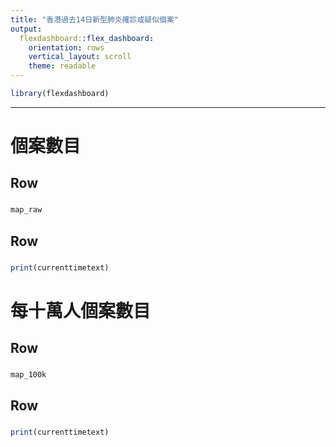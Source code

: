 ```yaml
---
title: "香港過去14日新型肺炎確診或疑似個案"
output:
  flexdashboard::flex_dashboard:
    orientation: rows
    vertical_layout: scroll
    theme: readable
---
```


```r
library(flexdashboard)
```

-----------------------------------------------------------------------




個案數目
==========

Row {data-height=550}
----------

###

```r
map_raw
```

Row {data-height=55}
----------

###

```r
print(currenttimetext)
```










每十萬人個案數目
==========

Row {data-height=550}
----------

###

```r
map_100k
```



Row {data-height=55}
----------

###

```r
print(currenttimetext)
```
